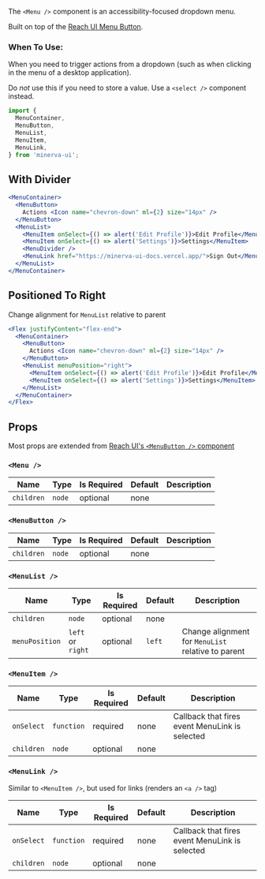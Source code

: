 
The `<Menu />` component is an accessibility-focused dropdown menu.

Built on top of the [Reach UI Menu Button](https://reacttraining.com/reach-ui/menu-button).

### When To Use:

When you need to trigger actions from a dropdown (such as when clicking in the menu of a desktop application).

<Callout emoji="⚠️">Do _not_ use this if you need to store a value. Use a `<select />` component instead.
</Callout>

```js
import {
  MenuContainer,
  MenuButton,
  MenuList,
  MenuItem,
  MenuLink,
} from 'minerva-ui';
```

## With Divider

```jsx live
<MenuContainer>
  <MenuButton>
    Actions <Icon name="chevron-down" ml={2} size="14px" />
  </MenuButton>
  <MenuList>
    <MenuItem onSelect={() => alert('Edit Profile')}>Edit Profile</MenuItem>
    <MenuItem onSelect={() => alert('Settings')}>Settings</MenuItem>
    <MenuDivider />
    <MenuLink href="https://minerva-ui-docs.vercel.app/">Sign Out</MenuLink>
  </MenuList>
</MenuContainer>
```

## Positioned To Right

Change alignment for `MenuList` relative to parent

```jsx live
<Flex justifyContent="flex-end">
  <MenuContainer>
    <MenuButton>
      Actions <Icon name="chevron-down" ml={2} size="14px" />
    </MenuButton>
    <MenuList menuPosition="right">
      <MenuItem onSelect={() => alert('Edit Profile')}>Edit Profile</MenuItem>
      <MenuItem onSelect={() => alert('Settings')}>Settings</MenuItem>
    </MenuList>
  </MenuContainer>
</Flex>
```

## Props

Most props are extended from [Reach UI's `<MenuButton />` component](https://reacttraining.com/reach-ui/menu-button#menulink)

### `<Menu />`

| Name       | Type   | Is Required | Default | Description |
| ---------- | ------ | ----------- | ------- | ----------- |
| `children` | `node` | optional    | none    |

### `<MenuButton />`

| Name       | Type   | Is Required | Default | Description |
| ---------- | ------ | ----------- | ------- | ----------- |
| `children` | `node` | optional    | none    |

### `<MenuList />`

| Name           | Type              | Is Required | Default | Description                                        |
| -------------- | ----------------- | ----------- | ------- | -------------------------------------------------- |
| `children`     | `node`            | optional    | none    |
| `menuPosition` | `left` or `right` | optional    | `left`  | Change alignment for `MenuList` relative to parent |

### `<MenuItem />`

| Name       | Type       | Is Required | Default | Description                                    |
| ---------- | ---------- | ----------- | ------- | ---------------------------------------------- |
| `onSelect` | `function` | required    | none    | Callback that fires event MenuLink is selected |
| `children` | `node`     | optional    | none    |

### `<MenuLink />`

Similar to `<MenuItem />`, but used for links (renders an `<a />` tag)

| Name       | Type       | Is Required | Default | Description                                    |
| ---------- | ---------- | ----------- | ------- | ---------------------------------------------- |
| `onSelect` | `function` | required    | none    | Callback that fires event MenuLink is selected |
| `children` | `node`     | optional    | none    |
